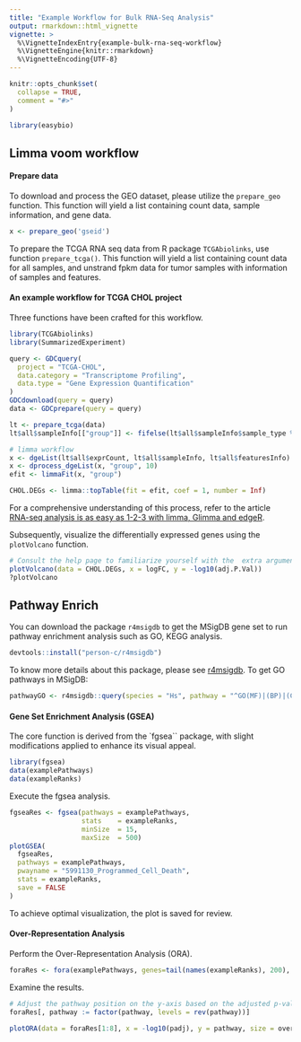 ```yaml
---
title: "Example Workflow for Bulk RNA-Seq Analysis"
output: rmarkdown::html_vignette
vignette: >
  %\VignetteIndexEntry{example-bulk-rna-seq-workflow}
  %\VignetteEngine{knitr::rmarkdown}
  %\VignetteEncoding{UTF-8}
---
```


```r
knitr::opts_chunk$set(
  collapse = TRUE,
  comment = "#>"
)
```

```r
library(easybio)
```

## Limma voom workflow

####  Prepare data

To download and process the GEO dataset, please utilize the `prepare_geo` function. This function will yield a list containing count data, sample information, and gene data.

```r
x <- prepare_geo('gseid')
```

To prepare the TCGA RNA seq data from R package `TCGAbiolinks`, use function `prepare_tcga()`. This function will yield a list containing count data for all samples, and unstrand fpkm data for tumor samples with information of samples and features.


#### An example workflow for TCGA CHOL project

Three functions have been crafted for this workflow.

```r
library(TCGAbiolinks)
library(SummarizedExperiment)

query <- GDCquery(
  project = "TCGA-CHOL",
  data.category = "Transcriptome Profiling",
  data.type = "Gene Expression Quantification"
)
GDCdownload(query = query)
data <- GDCprepare(query = query)

lt <- prepare_tcga(data)
lt$all$sampleInfo[["group"]] <- fifelse(lt$all$sampleInfo$sample_type %ilike% "Tumor", "Tumor", "Normal")

# limma workflow
x <- dgeList(lt$all$exprCount, lt$all$sampleInfo, lt$all$featuresInfo)
x <- dprocess_dgeList(x, "group", 10)
efit <- limmaFit(x, "group")

CHOL.DEGs <- limma::topTable(fit = efit, coef = 1, number = Inf)
```

For a comprehensive understanding of this process, refer to the article [RNA-seq analysis is as easy as 1-2-3 with limma, Glimma and edgeR](https://doi.org/10.12688/f1000research.9005.3).

Subsequently, visualize the differentially expressed genes using the `plotVolcano` function.

```r
# Consult the help page to familiarize yourself with the  extra arguments.
plotVolcano(data = CHOL.DEGs, x = logFC, y = -log10(adj.P.Val))
?plotVolcano
```

## Pathway Enrich

You can  download the package `r4msigdb` to get the MSigDB gene set to run pathway enrichment analysis such as GO, KEGG analysis.

```r
devtools::install("person-c/r4msigdb")
```

To know more details about this package, please see [r4msigdb](https://github.com/person-c/r4msigdb). To get GO pathways in MSigDB:

```r
pathwayGO <- r4msigdb::query(species = "Hs", pathway = "^GO(MF)|(BP)|(CC)_")
```

#### Gene Set Enrichment Analysis (GSEA)

The core function is derived from the `fgsea`` package, with slight modifications applied to enhance its visual appeal.

```r
library(fgsea)
data(examplePathways)
data(exampleRanks)
```

Execute the fgsea analysis.

```r
fgseaRes <- fgsea(pathways = examplePathways, 
                  stats    = exampleRanks,
                  minSize  = 15,
                  maxSize  = 500)
plotGSEA(
  fgseaRes, 
  pathways = examplePathways, 
  pwayname = "5991130_Programmed_Cell_Death", 
  stats = exampleRanks, 
  save = FALSE
)
```

To achieve optimal visualization, the plot is saved for review.

#### Over-Representation Analysis

Perform the Over-Representation Analysis (ORA).

```r
foraRes <- fora(examplePathways, genes=tail(names(exampleRanks), 200), universe=names(exampleRanks))
```

Examine the results.

```r
# Adjust the pathway position on the y-axis based on the adjusted p-value (padj)
foraRes[, pathway := factor(pathway, levels = rev(pathway))]

plotORA(data = foraRes[1:8], x = -log10(padj), y = pathway, size = overlap, fill = 'constant')
```
